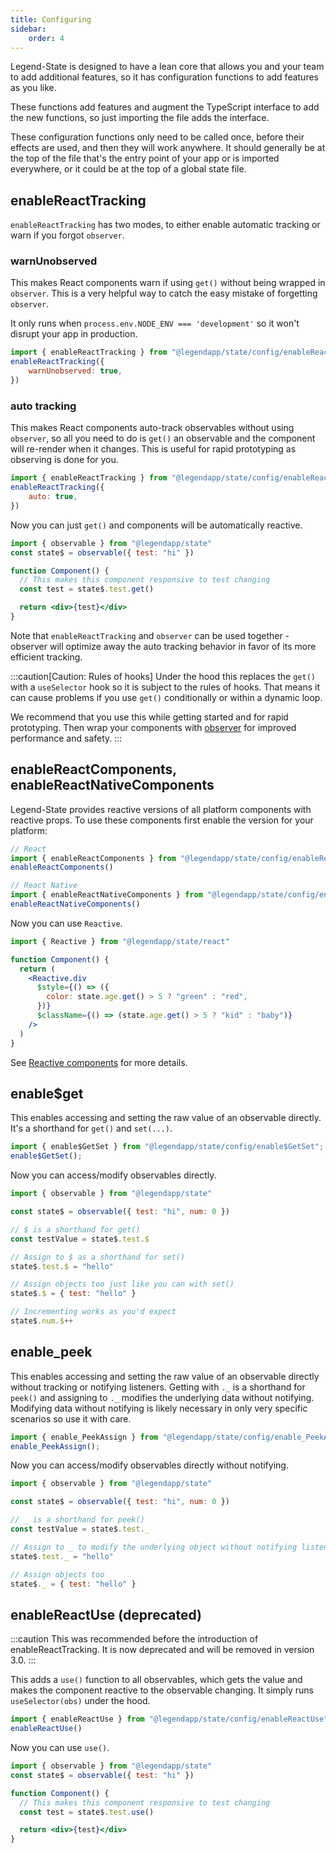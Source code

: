 ```yaml
---
title: Configuring
sidebar:
    order: 4
---
```


Legend-State is designed to have a lean core that allows you and your team to add additional features, so it has configuration functions to add features as you like.

These functions add features and augment the TypeScript interface to add the new functions, so just importing the file adds the interface.

These configuration functions only need to be called once, before their effects are used, and then they will work anywhere. It should generally be at the top of the file that's the entry point of your app or is imported everywhere, or it could be at the top of a global state file.

## enableReactTracking

`enableReactTracking` has two modes, to either enable automatic tracking or warn if you forgot `observer`.

### warnUnobserved

This makes React components warn if using `get()` without being wrapped in `observer`. This is a very helpful way to catch the easy mistake of forgetting `observer`.

It only runs when `process.env.NODE_ENV === 'development'` so it won't disrupt your app in production.

```js
import { enableReactTracking } from "@legendapp/state/config/enableReactTracking"
enableReactTracking({
    warnUnobserved: true,
})
```

### auto tracking

This makes React components auto-track observables without using `observer`, so all you need to do is `get()` an observable and the component will re-render when it changes. This is useful for rapid prototyping as observing is done for you.

```js
import { enableReactTracking } from "@legendapp/state/config/enableReactTracking"
enableReactTracking({
    auto: true,
})
```

Now you can just `get()` and components will be automatically reactive.

```jsx
import { observable } from "@legendapp/state"
const state$ = observable({ test: "hi" })

function Component() {
  // This makes this component responsive to test changing
  const test = state$.test.get()

  return <div>{test}</div>
}
```

Note that `enableReactTracking` and `observer` can be used together - observer will optimize away the auto tracking behavior in favor of its more efficient tracking.

:::caution[Caution: Rules of hooks]
Under the hood this replaces the `get()` with a `useSelector` hook so it is subject to the rules of hooks. That means it can cause problems if you use `get()` conditionally or within a dynamic loop.

We recommend that you use this while getting started and for rapid prototyping. Then wrap your components with [observer](../react-api/#observer) for improved performance and safety.
:::

## enableReactComponents, enableReactNativeComponents

Legend-State provides reactive versions of all platform components with reactive props. To use these components first enable the version for your platform:

```js
// React
import { enableReactComponents } from "@legendapp/state/config/enableReactComponents"
enableReactComponents()

// React Native
import { enableReactNativeComponents } from "@legendapp/state/config/enableReactNativeComponents"
enableReactNativeComponents()
```

Now you can use `Reactive`.

```jsx
import { Reactive } from "@legendapp/state/react"

function Component() {
  return (
    <Reactive.div
      $style={() => ({
        color: state.age.get() > 5 ? "green" : "red",
      })}
      $className={() => (state.age.get() > 5 ? "kid" : "baby")}
    />
  )
}
```

See [Reactive components](../../react/fine-grained-reactivity/#reactive-components) for more details.

## enable$get

This enables accessing and setting the raw value of an observable directly. It's a shorthand for `get()` and `set(...)`.

```js
import { enable$GetSet } from "@legendapp/state/config/enable$GetSet";
enable$GetSet();
```

Now you can access/modify observables directly.

```js
import { observable } from "@legendapp/state"

const state$ = observable({ test: "hi", num: 0 })

// $ is a shorthand for get()
const testValue = state$.test.$

// Assign to $ as a shorthand for set()
state$.test.$ = "hello"

// Assign objects too just like you can with set()
state$.$ = { test: "hello" }

// Incrementing works as you'd expect
state$.num.$++
```

## enable_peek

This enables accessing and setting the raw value of an observable directly without tracking or notifying listeners. Getting with `._` is a shorthand for `peek()` and assigning to `._` modifies the underlying data without notifying. Modifying data without notifying is likely necessary in only very specific scenarios so use it with care.

```js
import { enable_PeekAssign } from "@legendapp/state/config/enable_PeekAssign";
enable_PeekAssign();
```

Now you can access/modify observables directly without notifying.

```js
import { observable } from "@legendapp/state"

const state$ = observable({ test: "hi", num: 0 })

// _ is a shorthand for peek()
const testValue = state$.test._

// Assign to _ to modify the underlying object without notifying listeners
state$.test._ = "hello"

// Assign objects too
state$._ = { test: "hello" }
```

## enableReactUse (deprecated)

:::caution
This was recommended before the introduction of enableReactTracking. It is now deprecated and will be removed in version 3.0.
:::

This adds a `use()` function to all observables, which gets the value and makes the component reactive to the observable changing. It simply runs `useSelector(obs)` under the hood.

```js
import { enableReactUse } from "@legendapp/state/config/enableReactUse"
enableReactUse()
```

Now you can use `use()`.

```jsx
import { observable } from "@legendapp/state"
const state$ = observable({ test: "hi" })

function Component() {
  // This makes this component responsive to test changing
  const test = state$.test.use()

  return <div>{test}</div>
}
```
